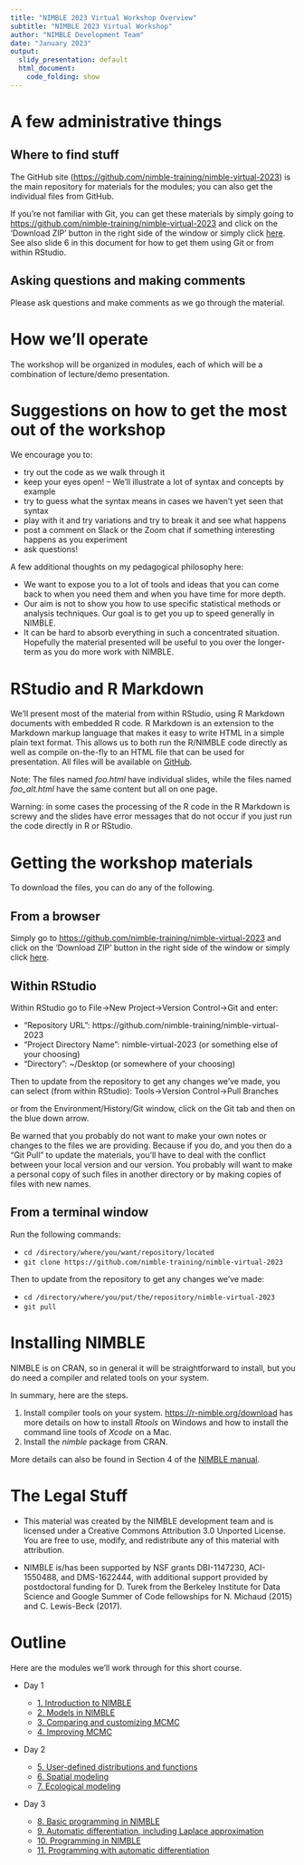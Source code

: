 ```yaml
---
title: "NIMBLE 2023 Virtual Workshop Overview"
subtitle: "NIMBLE 2023 Virtual Workshop"
author: "NIMBLE Development Team"
date: "January 2023"
output:
  slidy_presentation: default
  html_document:
    code_folding: show
---
```

<style>
slides > slide {
  overflow-x: auto !important;
  overflow-y: auto !important;
}
</style>

# A few administrative things

## Where to find stuff

The GitHub site ([https://github.com/nimble-training/nimble-virtual-2023](https://github.com/nimble-training/nimble-virtual-2023)) is the main repository for materials for the modules; you can also get the individual files from GitHub. 

If you're not familiar with Git, you can get these materials by simply going to [https://github.com/nimble-training/nimble-virtual-2023](https://github.com/nimble-training/nimble-virtual-2023) and click on the 'Download ZIP' button in the right side of the window or simply click [here](https://github.com/nimble-training/nimble-virtual-2023/archive/main.zip). See also slide 6 in this document for how to get them using Git or from within RStudio.


## Asking questions and making comments

Please ask questions and make comments as we go through the material.

# How we'll operate

The workshop will be organized in modules, each of which will be a combination of lecture/demo presentation. 

# Suggestions on how to get the most out of the workshop

We encourage you to:

- try out the code as we walk through it
-  keep your eyes open! -- We'll illustrate a lot of syntax and concepts by example
- try to guess what the syntax means in cases we haven't yet seen that syntax
- play with it and try variations and try to break it and see what happens
- post a comment on Slack or the Zoom chat if something interesting happens as you experiment
- ask questions!


A few additional thoughts on my pedagogical philosophy here:

- We want to expose you to a lot of tools and ideas that you can come back to when you need them and when you have time for more depth.
- Our aim is not to show you how to use specific statistical methods or analysis techniques. Our goal is to get you up to speed generally in NIMBLE.
- It can be hard to absorb everything in such a concentrated situation. Hopefully the material presented will be useful to you over the longer-term as you do more work with NIMBLE.

# RStudio and R Markdown

We'll present most of the material from within RStudio, using R Markdown documents with embedded R code. R Markdown is an extension to the Markdown markup language that makes it easy to write HTML in a simple plain text format.  This allows us to both run the R/NIMBLE code directly as well as compile on-the-fly to an HTML file that can be used for presentation. All files will be available on [GitHub](https://github.com/nimble-training/nimble-virtual-2023).  

Note: The files named *foo.html* have individual slides, while the files named *foo_alt.html* have the same content but all on one page.

Warning: in some cases the processing of the R code in the R Markdown is screwy and the slides have error messages that do not occur if you just run the code directly in R or RStudio. 

# Getting the workshop materials

To download the files, you can do any of the following. 

## From a browser

Simply go to [https://github.com/nimble-training/nimble-virtual-2023](https://github.com/nimble-training/nimble-virtual-2023) and click on the 'Download ZIP' button in the right side of the window or simply click [here](https://github.com/nimble-training/nimble-virtual-2023/archive/main.zip).

## Within RStudio

Within RStudio go to File->New Project->Version Control->Git and enter:

- "Repository URL": https://github.com/nimble-training/nimble-virtual-2023
- "Project Directory Name": nimble-virtual-2023 (or something else of your choosing)
- "Directory": ~/Desktop (or somewhere of your choosing)

Then to update from the repository to get any changes we've made, you can select (from within RStudio):
Tools->Version Control->Pull Branches

or from the Environment/History/Git window, click on the Git tab and then on the blue down arrow.

Be warned that you probably do not want to make your own notes or changes to the files we are providing. Because if you do, and you then do a "Git Pull" to update the materials, you'll have to deal with the conflict between your local version and our version. You probably will want to make a personal copy of such files in another directory or by making copies of files with new names.

## From a terminal window

Run the following commands:

- `cd /directory/where/you/want/repository/located`
- `git clone https://github.com/nimble-training/nimble-virtual-2023`

Then to update from the repository to get any changes we've made:

- `cd /directory/where/you/put/the/repository/nimble-virtual-2023`
- `git pull`

# Installing NIMBLE

NIMBLE is on CRAN, so in general it will be straightforward to install, but you do need a compiler and related tools on your system.  

In summary, here are the steps.

1. Install compiler tools on your system. [https://r-nimble.org/download](https://r-nimble.org/download) has more details on how to install *Rtools* on Windows and how to install the
command line tools of *Xcode* on a Mac.
2. Install the *nimble* package from CRAN. 

More details can also be found in Section 4 of the [NIMBLE manual](https://r-nimble.org/html_manual/cha-installing-nimble.html).

# The Legal Stuff

- This material was created by the NIMBLE development team and is licensed under a Creative Commons Attribution 3.0 Unported License. You are free to use, modify, and redistribute any of this material with attribution.

- NIMBLE is/has been supported by NSF grants DBI-1147230, ACI-1550488, and DMS-1622444, with additional support provided by postdoctoral funding for D. Turek from the Berkeley Institute for Data Science and Google Summer of Code fellowships for N. Michaud (2015) and C. Lewis-Beck (2017).

# Outline

Here are the modules we'll work through for this short course.

 - Day 1
 
    - [1. Introduction to NIMBLE](content/1_introduction_to_nimble/introduction_to_nimble.html)
    - [2. Models in NIMBLE](content/2_nimble_models/nimble_models.html)
    - [3. Comparing and customizing MCMC](content/3_comparing_and_customizing_mcmc/comparing_and_customizing_mcmc.html)
    - [4. Improving MCMC](content/4_improving_mcmc/improving_mcmc.html)

 - Day 2

    - [5. User-defined distributions and functions](content/5_user_defined/extending_models.html) 
    - [6. Spatial modeling](content/6_spatial_models/spatial_models.html)
    - [7. Ecological modeling](content/7_ecological_models/ecological_models_part1.html)

 - Day 3
 
    - [8. Basic programming in NIMBLE](content/8_intro_nimblefunctions/intro_nimblefunctions.html)
    - [9. Automatic differentiation, including Laplace approximation](content/9_ad/intro_ad.html)
    - [10. Programming in NIMBLE](content/10_programming/nimblefunction_programming.html)
    - [11. Programming with automatic differentiation](content/11_ad_programming/ad_programming.html)


